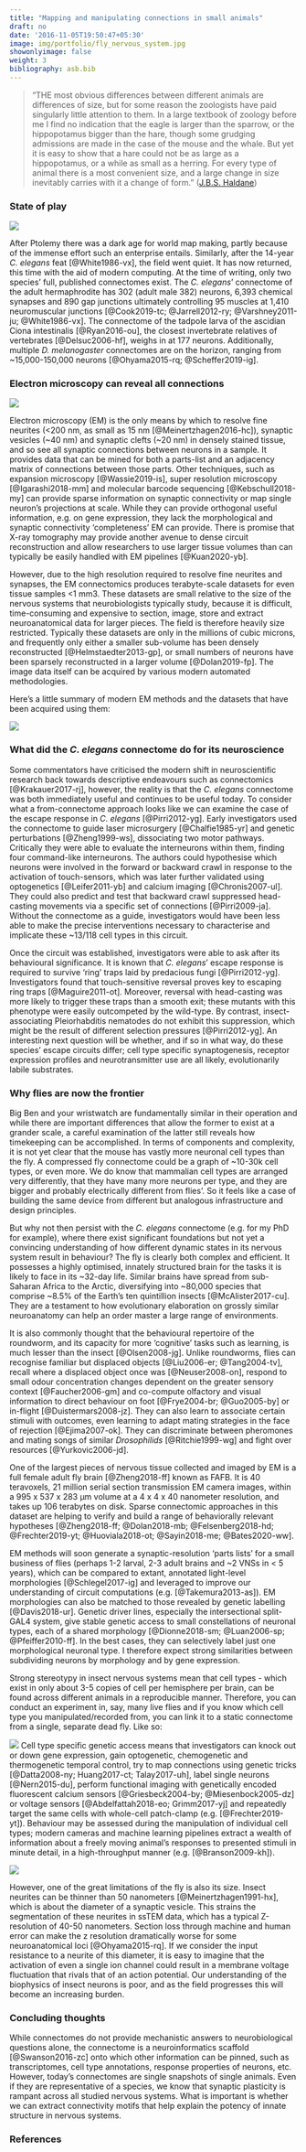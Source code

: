 ```yaml
---
title: "Mapping and manipulating connections in small animals"
draft: no
date: '2016-11-05T19:50:47+05:30'
image: img/portfolio/fly_nervous_system.jpg
showonlyimage: false
weight: 3
bibliography: asb.bib
---
```

> "THE most obvious differences between different animals are differences 
of size, but for some reason the zoologists have paid singularly little 
attention to them. In a large textbook of zoology before me I find no 
indication that the eagle is larger than the sparrow, or the hippopotamus 
bigger than the hare, though some grudging admissions are made in the case 
of the mouse and the whale. But yet it is easy to show that a hare could not 
be as large as a hippopotamus, or a while as small as a herring. For every 
type of animal there is a most convenient size, and a large change in size 
inevitably carries with it a change of form."
([J.B.S. Haldane](https://archive.org/stream/OnBeingTheRightSize-J.B.S.Haldane/rightsize_djvu.txt))

<!--more-->

### State of play

![](https://raw.githubusercontent.com/alexanderbates/asbates/main/static/img/portfolio/current_connectomes.png)

After Ptolemy there was a dark age for world map making, partly because of the immense effort such an enterprise entails. Similarly, after the 14-year *C. elegans* feat [@White1986-vx], the field went quiet. It has now returned, this time with the aid of modern computing. At the time of writing, only two species’ full, published connectomes exist. The *C. elegans*’ connectome of the adult hermaphrodite has 302 (adult male 382) neurons, 6,393 chemical synapses and 890 gap junctions ultimately controlling 95 muscles at 1,410 neuromuscular junctions [@Cook2019-tc; @Jarrell2012-ry; @Varshney2011-ju; @White1986-vx]. The connectome of the tadpole larva of the ascidian Ciona intestinalis [@Ryan2016-ou], the closest invertebrate relatives of vertebrates [@Delsuc2006-hf], weighs in at 177 neurons. Additionally, multiple *D. melanogaster* connectomes are on the horizon, ranging from ~15,000-150,000 neurons [@Ohyama2015-rq; @Scheffer2019-ig].

### Electron microscopy can reveal all connections

![](https://raw.githubusercontent.com/alexanderbates/asbates/main/static/img/portfolio/ssTEM.png)

Electron microscopy (EM) is the only means by which to resolve fine neurites (<200 nm, as small as 15 nm [@Meinertzhagen2016-hc]), synaptic vesicles (~40 nm) and synaptic clefts (~20 nm) in densely stained tissue, and so see all synaptic connections between neurons in a sample. It provides data that can be mined for both a parts-list and an adjacency matrix of connections between those parts. Other techniques, such as expansion microscopy [@Wassie2019-is], super resolution microscopy [@Igarashi2018-mm] and molecular barcode sequencing [@Kebschull2018-my] can provide sparse information on synaptic connectivity or map single neuron’s projections at scale. While they can provide orthogonal useful information, e.g. on gene expression, they lack the morphological and synaptic connectivity ‘completeness’ EM can provide. There is promise that X-ray tomography may provide another avenue to dense circuit reconstruction and allow researchers to use larger tissue volumes than can typically be easily handled with EM pipelines [@Kuan2020-yb].

However, due to the high resolution required to resolve fine neurites and synapses, the EM connectomics produces terabyte-scale datasets for even tissue samples <1 mm3. These datasets are small relative to the size of the nervous systems that neurobiologists typically study, because it is difficult, time-consuming and expensive to section, image, store and extract neuroanatomical data for larger pieces. The field is therefore heavily size restricted. Typically these datasets are only in the millions of cubic microns, and frequently only either a smaller sub-volume has been densely reconstructed [@Helmstaedter2013-gp], or small numbers of neurons have been sparsely reconstructed in a larger volume [@Dolan2019-fp]. The image data itself can be acquired by various modern automated methodologies.

Here's a little summary of modern EM methods and the datasets that have been acquired using them:

![](https://raw.githubusercontent.com/alexanderbates/asbates/main/static/img/portfolio/em_methods.png)

### What did the *C. elegans* connectome do for its neuroscience

Some commentators have criticised the modern shift in neuroscientific research back towards descriptive endeavours such as connectomics [@Krakauer2017-rj], however, the reality is that the *C. elegans* connectome was both immediately useful and continues to be useful today. To consider what a from-connectome approach looks like we can examine the case of the escape response in *C. elegans* [@Pirri2012-yg]. Early investigators used the connectome to guide laser microsurgery [@Chalfie1985-yr] and genetic perturbations [@Zheng1999-ws], dissociating two motor pathways. Critically they were able to evaluate the interneurons within them, finding four command-like interneurons. The authors could hypothesise which neurons were involved in the forward or backward crawl in response to the activation of touch-sensors, which was later further validated using optogenetics [@Leifer2011-yb] and calcium imaging [@Chronis2007-ul]. They could also predict and test that backward crawl suppressed head-casting movements via a specific set of connections [@Pirri2009-ja]. Without the connectome as a guide, investigators would have been less able to make the precise interventions necessary to characterise and implicate these ~13/118 cell types in this circuit. 

Once the circuit was established, investigators were able to ask after its behavioural significance. It is known that *C. elegans*’ escape response is required to survive ‘ring’ traps laid by predacious fungi [@Pirri2012-yg]. Investigators found that touch-sensitive reversal proves key to escaping ring traps [@Maguire2011-ot]. Moreover, reversal with head-casting was more likely to trigger these traps than a smooth exit; these mutants with this phenotype were easily outcompeted by the wild-type. By contrast, insect-associating Pleiorhabditis nematodes do not exhibit this suppression, which might be the result of different selection pressures [@Pirri2012-yg]. An interesting next question will be whether, and if so in what way, do these species’ escape circuits differ; cell type specific synaptogenesis, receptor expression profiles and neurotransmitter use are all likely, evolutionarily labile substrates.

### Why flies are now the frontier

Big Ben and your wristwatch are fundamentally similar in their operation and while
there are important differences that allow the former to exist at a grander scale, a
careful examination of the latter still reveals how timekeeping can be accomplished. In
terms of components and complexity, it is not yet clear that the mouse has vastly more
neuronal cell types than the fly. A compressed fly connectome could be a graph of
~10-30k cell types, or even more. We do know that mammalian cell types are arranged
very differently, that they have many more neurons per type, and they are bigger and
probably electrically different from flies’. So it feels like a case of building the same
device from different but analogous infrastructure and design principles. 

But why not then persist with the *C. elegans* connectome (e.g. for my PhD for example), where there exist significant foundations but not yet a convincing understanding of how different dynamic states in its nervous system result in behaviour? The fly is clearly both complex and efficient. It possesses a highly optimised, innately
structured brain for the tasks it is likely to face in its ~32-day life. Similar brains have
spread from sub-Saharan Africa to the Arctic, diversifying into ~80,000 species that
comprise ~8.5% of the Earth’s ten quintillion insects [@McAlister2017-cu]. They are a
testament to how evolutionary elaboration on grossly similar neuroanatomy can help
an order master a large range of environments.

It is also commonly thought that the behavioural repertoire of the roundworm, and its capacity for more ‘cognitive’ tasks such as learning, is much lesser than the insect [@Olsen2008-jg]. Unlike roundworms, flies can recognise familiar but displaced objects [@Liu2006-er; @Tang2004-tv], recall where a displaced object once was [@Neuser2008-on], respond to small odour concentration changes dependent on the greater sensory context [@Faucher2006-gm] and co-compute olfactory and visual information to direct behaviour on foot [@Frye2004-br; @Guo2005-by] or in-flight [@Duistermars2008-jz]. They can also learn to associate certain stimuli with outcomes, even learning to adapt mating strategies in the face of rejection [@Ejima2007-ok]. They can discriminate between pheromones and mating songs of similar *Drosophilids* [@Ritchie1999-wg] and fight over resources [@Yurkovic2006-jd].

One of the largest pieces of nervous tissue collected and imaged by EM is a full female adult fly brain [@Zheng2018-ff] known as FAFB. It is 40 teravoxels, 21 million serial section transmission EM camera images, within a 995 x 537 x 283 μm volume at a 4 x 4 x 40 nanometer resolution, and takes up 106 terabytes on disk. Sparse connectomic approaches in this dataset are helping to verify and build a range of behaviorally relevant hypotheses [@Zheng2018-ff; @Dolan2018-mb; @Felsenberg2018-hd; @Frechter2019-yt; @Huoviala2018-ot; @Sayin2018-me; @Bates2020-ww].

EM methods will soon generate a synaptic-resolution ‘parts lists’ for a small business
of flies (perhaps 1-2 larval, 2-3 adult brains and ~2 VNSs in < 5 years), which can be
compared to extant, annotated light-level morphologies [@Schlegel2017-ig] and
leveraged to improve our understanding of circuit computations (e.g. [@Takemura2013-as]). 
EM morphologies can also be matched to those revealed by genetic labelling
[@Davis2018-ur]. Genetic driver lines, especially the
intersectional split-GAL4 system, give stable genetic access to small constellations of
neuronal types, each of a shared morphology [@Dionne2018-sm; @Luan2006-sp; @Pfeiffer2010-ff]. 
In the best cases, they can selectively label just one
morphological neuronal type. I therefore expect strong similarities between subdividing
neurons by morphology and by gene expression.

Strong stereotypy in insect nervous systems mean that cell types - which exist in only about 3-5 copies of cell per hemisphere
per brain, can be found across different animals in a reproducible manner. Therefore, you can conduct an experiment in, say, many live flies and if you know which cell type you manipulated/recorded from, you can link it to a static connectome from a single, separate dead fly. Like so:

![](https://raw.githubusercontent.com/alexanderbates/asbates/main/static/img/portfolio/natverse_links.png)
Cell type specific genetic access means that investigators can knock out or down gene expression, gain optogenetic, chemogenetic and thermogenetic temporal control, try to map connections using genetic tricks [@Datta2008-ny; Huang2017-ct; Talay2017-uh], label single neurons [@Nern2015-du], perform functional imaging with genetically encoded fluorescent calcium sensors [@Griesbeck2004-by; @Miesenbock2005-dz] or voltage sensors [@Abdelfattah2018-eo; Grimm2017-yj] and repeatedly target the same cells with whole-cell patch-clamp (e.g. [@Frechter2019-yt]). Behaviour may be assessed during the manipulation of individual cell types; modern cameras and machine learning pipelines  extract a wealth of information about a freely moving animal’s responses to presented stimuli in minute detail, in a high-throughput manner (e.g. [@Branson2009-kh]). 

![](https://raw.githubusercontent.com/alexanderbates/asbates/main/static/img/portfolio/splitgal4.png)

However, one of the great limitations of the fly is also its size. Insect neurites can be thinner than 50 nanometers [@Meinertzhagen1991-hx], which is about the diameter of a synaptic vesicle. This strains the segmentation of these neurites in ssTEM data, which has a typical Z-resolution of 40-50 nanometers. Section loss through machine and human error can make the z resolution dramatically worse for some neuroanatomical loci [@Ohyama2015-rq]. If we consider the input resistance to a neurite of this diameter, it is easy to imagine that the activation of even a single ion channel could result in a membrane voltage fluctuation that rivals that of an action potential. Our understanding of the biophysics of insect neurons is poor, and as the field progresses this will become an increasing burden.

### Concluding thoughts

While connectomes do not provide mechanistic answers to neurobiological questions alone, the connectome is a neuroinformatics scaffold [@Swanson2016-zc] onto which other information can be pinned, such as transcriptomes, cell type annotations, response properties of neurons, etc. However, today’s connectomes are single snapshots of single animals. Even if they are representative of a species, we know that synaptic plasticity is rampant across all studied nervous systems. What is important is whether we can extract connectivity motifs that help explain the potency of innate structure in nervous systems.

### References


